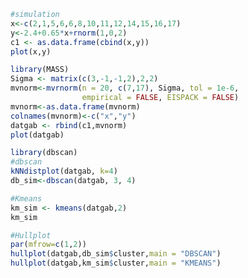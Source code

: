 ```{r}
#simulation
x<-c(2,1,5,6,6,8,10,11,12,14,15,16,17)
y<-2.4+0.65*x+rnorm(1,0,2)
c1 <- as.data.frame(cbind(x,y))
plot(x,y)
```


```{r}
library(MASS)
Sigma <- matrix(c(3,-1,-1,2),2,2)
mvnorm<-mvrnorm(n = 20, c(7,17), Sigma, tol = 1e-6, 
                empirical = FALSE, EISPACK = FALSE)
mvnorm<-as.data.frame(mvnorm)
colnames(mvnorm)<-c("x","y")
datgab <- rbind(c1,mvnorm)
plot(datgab)
```

```{r} 
library(dbscan)
#dbscan
kNNdistplot(datgab, k=4)
db_sim<-dbscan(datgab, 3, 4)
```


```{r}
#Kmeans
km_sim <- kmeans(datgab,2)
km_sim
```


```{r}
#Hullplot
par(mfrow=c(1,2))
hullplot(datgab,db_sim$cluster,main = "DBSCAN")
hullplot(datgab,km_sim$cluster,main = "KMEANS")
```